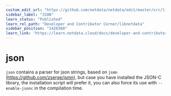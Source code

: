 ```yaml
---
custom_edit_url: "https://github.com/netdata/netdata/edit/master/src/libnetdata/json/README.md"
sidebar_label: "JSON"
learn_status: "Published"
learn_rel_path: "Developer and Contributor Corner/libnetdata"
sidebar_position: "1420360"
learn_link: "https://learn.netdata.cloud/docs/developer-and-contributor-corner/libnetdata/json"
---
```


# json

`json` contains a parser for json strings, based on `jsmn` (<https://github.com/zserge/jsmn>), but case you have installed the JSON-C library, the installation script will prefer it, you can also force its use with `--enable-jsonc` in the compilation time.


